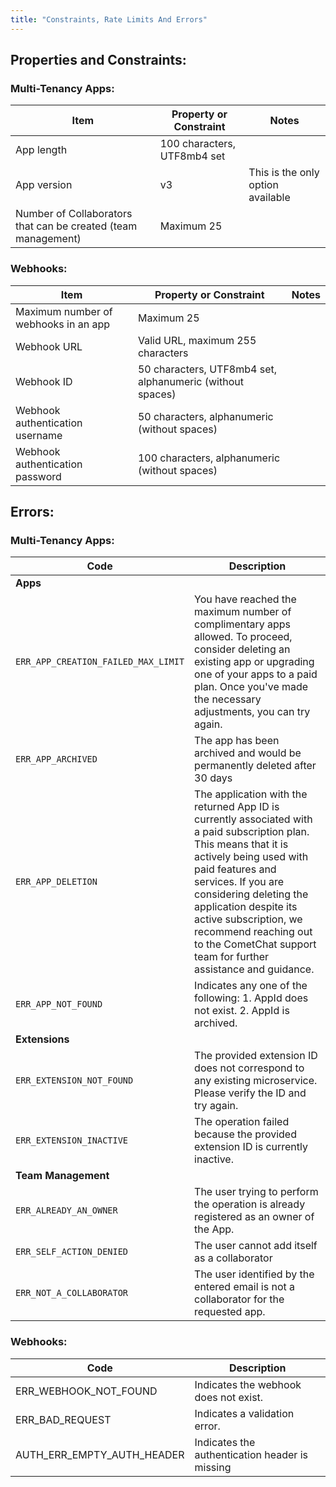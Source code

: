 ```yaml
---
title: "Constraints, Rate Limits And Errors"
---
```


## Properties and Constraints:

### Multi-Tenancy Apps:

| Item                                                          | Property or Constraint      | Notes                             |
| ------------------------------------------------------------- | --------------------------- | --------------------------------- |
| App length                                                    | 100 characters, UTF8mb4 set |                                   |
| App version                                                   | v3                          | This is the only option available |
| Number of Collaborators that can be created (team management) | Maximum 25                  |                                   |

### Webhooks:

| **Item**                             | **Property or Constraint**                                | **Notes** |
| ------------------------------------ | --------------------------------------------------------- | --------- |
| Maximum number of webhooks in an app | Maximum 25                                                |           |
| Webhook URL                          | Valid URL, maximum 255 characters                         |           |
| Webhook ID                           | 50 characters, UTF8mb4 set, alphanumeric (without spaces) |           |
| Webhook authentication username      | 50 characters, alphanumeric (without spaces)              |           |
| Webhook authentication password      | 100 characters, alphanumeric (without spaces)             |           |

## Errors:

### Multi-Tenancy Apps:

| Code                                | Description                                                                                                                                                                                                                                                                                                                                              |
| ----------------------------------- | -------------------------------------------------------------------------------------------------------------------------------------------------------------------------------------------------------------------------------------------------------------------------------------------------------------------------------------------------------- |
| **Apps**                            |                                                                                                                                                                                                                                                                                                                                                          |
| `ERR_APP_CREATION_FAILED_MAX_LIMIT` | You have reached the maximum number of complimentary apps allowed. To proceed, consider deleting an existing app or upgrading one of your apps to a paid plan. Once you've made the necessary adjustments, you can try again.                                                                                                                            |
| `ERR_APP_ARCHIVED`                  | The app has been archived and would be permanently deleted after 30 days                                                                                                                                                                                                                                                                                 |
| `ERR_APP_DELETION`                  | The application with the returned App ID is currently associated with a paid subscription plan. This means that it is actively being used with paid features and services. If you are considering deleting the application despite its active subscription, we recommend reaching out to the CometChat support team for further assistance and guidance. |
| `ERR_APP_NOT_FOUND`                 | Indicates any one of the following: 1. AppId does not exist. 2. AppId is archived.                                                                                                                                                                                                                                                                       |
| **Extensions**                      |                                                                                                                                                                                                                                                                                                                                                          |
| `ERR_EXTENSION_NOT_FOUND`           | The provided extension ID does not correspond to any existing microservice. Please verify the ID and try again.                                                                                                                                                                                                                                          |
| `ERR_EXTENSION_INACTIVE`            | The operation failed because the provided extension ID is currently inactive.                                                                                                                                                                                                                                                                            |
| **Team Management**                 |                                                                                                                                                                                                                                                                                                                                                          |
| `ERR_ALREADY_AN_OWNER`              | The user trying to perform the operation is already registered as an owner of the App.                                                                                                                                                                                                                                                                   |
| `ERR_SELF_ACTION_DENIED`            | The user cannot add itself as a collaborator                                                                                                                                                                                                                                                                                                             |
| `ERR_NOT_A_COLLABORATOR`            | The user identified by the entered email is not a collaborator for the requested app.                                                                                                                                                                                                                                                                    |

### Webhooks:

| Code                           | Description                                    |
| ------------------------------ | ---------------------------------------------- |
| ERR\_WEBHOOK\_NOT\_FOUND       | Indicates the webhook does not exist.          |
| ERR\_BAD\_REQUEST              | Indicates a validation error.                  |
| AUTH\_ERR\_EMPTY\_AUTH\_HEADER | Indicates the authentication header is missing |
